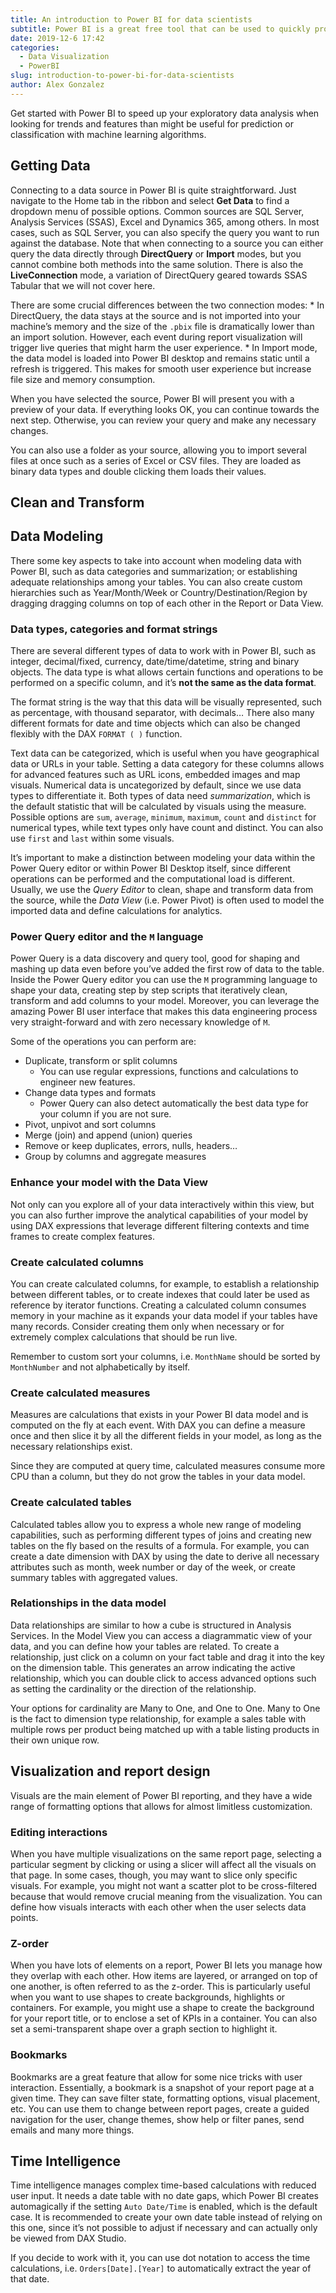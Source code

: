 ---
title: An introduction to Power BI for data scientists
subtitle: Power BI is a great free tool that can be used to quickly prototype visualizations for exploratory data analysis.
date: 2019-12-6 17:42
categories: 
  - Data Visualization
  - PowerBI
slug: introduction-to-power-bi-for-data-scientists
author: Alex Gonzalez
---

Get started with Power BI to speed up your exploratory data analysis when looking for trends and features than might be useful for prediction or classification with machine learning algorithms.

## Getting Data

Connecting to a data source in Power BI is quite straightforward. Just navigate to the Home tab in the ribbon and select **Get Data** to find a dropdown menu of possible options. Common sources are SQL Server, Analysis Services (SSAS), Excel and Dynamics 365, among others. In most cases, such as SQL Server, you can also specify the query you want to run against the database.
Note that when connecting to a source you can either query the data directly through **DirectQuery** or **Import** modes, but you cannot combine both methods into the same solution. There is also the **LiveConnection** mode, a variation of DirectQuery geared towards SSAS Tabular that we will not cover here.

There are some crucial differences between the two connection modes:
* In DirectQuery, the data stays at the source and is not imported into your machine's memory and the size of the `.pbix` file is dramatically lower than an import solution. However, each event during report visualization will trigger live queries that might harm the user experience. 
* In Import mode, the data model is loaded into Power BI desktop and remains static until a refresh is triggered. This makes for smooth user experience but increase file size and memory consumption.


When you have selected the source, Power BI will present you with a preview of your data. If everything looks OK, you can continue towards the next step. Otherwise, you can review your query and make any necessary changes.

You can also use a folder as your source, allowing you to import several files at once such as a series of Excel or CSV files. They are loaded as binary data types and double clicking them loads their values.

## Clean and Transform

## Data Modeling

There some key aspects to take into account when modeling data with Power BI, such as data categories and summarization; or establishing adequate relationships among your tables. You can also create custom hierarchies such as Year/Month/Week or Country/Destination/Region by dragging dragging columns on top of each other in the Report or Data View.

### Data types, categories and format strings

There are several different types of data to work with in Power BI, such as integer, decimal/fixed, currency, date/time/datetime, string and binary objects.
The data type is what allows certain functions and operations to be performed on a specific column, and it's **not the same as the data format**.

The format string is the way that this data will be visually represented, such as percentage, with thousand separator, with decimals... There also many different formats for date and time objects which can also be changed flexibly with the DAX `FORMAT ( )` function.

Text data can be categorized, which is useful when you have geographical data or URLs in your table. Setting a data category for these columns allows for advanced features such as URL icons, embedded images and map visuals. Numerical data is uncategorized by default, since we use data types to differentiate it.
Both types of data need *summarization*, which is the default statistic that will be calculated by visuals using the measure. Possible options are `sum`, `average`, `minimum`, `maximum`, `count` and `distinct` for numerical types, while text types only have count and distinct. You can also use `first` and `last` within some visuals. 



It's important to make a distinction between modeling your data within the Power Query editor or within Power BI Desktop itself, since different operations can be performed and the computational load is different. Usually, we use the *Query Editor* to clean, shape and transform data from the source, while the *Data View* (i.e. Power Pivot) is often used to model the imported data and define calculations for analytics.

### Power Query editor and the `M` language

Power Query is a data discovery and query tool, good for shaping and mashing up data even before you’ve added the first row of data to the table. Inside the Power Query editor you can use the `M` programming language to shape your data, creating step by step scripts that iteratively clean, transform and add columns to your model.
Moreover, you can leverage the amazing Power BI user interface that makes this data engineering process very straight-forward and with zero necessary knowledge of `M`.

Some of the operations you can perform are:

* Duplicate, transform or split columns
  * You can use regular expressions, functions and calculations to engineer new features.
* Change data types and formats
  * Power Query can also detect automatically the best data type for your column if you are not sure.
* Pivot, unpivot and sort columns
* Merge (join) and append (union) queries
* Remove or keep duplicates, errors, nulls, headers...
* Group by columns and aggregate measures

### Enhance your model with the Data View

Not only can you explore all of your data interactively within this view, but you can also further improve the analytical capabilities of your model by using DAX expressions that leverage different filtering contexts and time frames to create complex features.

### Create calculated columns

You can create calculated columns, for example, to establish a relationship between different tables, or to create indexes that could later be used as reference by iterator functions.
Creating a calculated column consumes memory in your machine as it expands your data model if your tables have many records. Consider creating them only when necessary or for extremely complex calculations that should be run live.

Remember to custom sort your columns, i.e. `MonthName` should be sorted by `MonthNumber` and not alphabetically by itself.

### Create calculated measures

Measures are calculations that exists in your Power BI data model and is computed on the fly at each event. With DAX you can define a measure once and then slice it by all the different fields in your model, as long as the necessary relationships exist.

Since they are computed at query time, calculated measures consume more CPU than a column, but they do not grow the tables in your data model.

### Create calculated tables

Calculated tables allow you to express a whole new range of modeling capabilities, such as performing different types of joins and creating new tables on the fly based on the results of a formula.
For example, you can create a date dimension with DAX by using the date to derive all necessary attributes such as month, week number or day of the week, or create summary tables with aggregated values.

### Relationships in the data model

Data relationships are similar to how a cube is structured in Analysis Services. In the Model View you can access a diagrammatic view of your data, and you can define how your tables are related.
To create a relationship, just click on a column on your fact table and drag it into the key on the dimension table. This generates an arrow indicating the active relationship, which you can double click to access advanced options such as setting the cardinality or the direction of the relationship.

Your options for cardinality are Many to One, and One to One. Many to One is the fact to dimension type relationship, for example a sales table with multiple rows per product being matched up with a table listing products in their own unique row.

## Visualization and report design

Visuals are the main element of Power BI reporting, and they have a wide range of formatting options that allows for almost limitless customization. 


### Editing interactions

When you have multiple visualizations on the same report page, selecting a particular segment by clicking or using a slicer will affect all the visuals on that page. In some cases, though, you may want to slice only specific visuals. For example, you might not want a scatter plot to be cross-filtered because that would remove crucial meaning from the visualization.
You can define how visuals interacts with each other when the user selects data points. 

### Z-order

When you have lots of elements on a report, Power BI lets you manage how they overlap with each other. How items are layered, or arranged on top of one another, is often referred to as the z-order.
This is particularly useful when you want to use shapes to create backgrounds, highlights or containers. For example, you might use a shape to create the background for your report title, or to enclose a set of KPIs in a container. You can also set a semi-transparent shape over a graph section to highlight it.

### Bookmarks

Bookmarks are a great feature that allow for some nice tricks with user interaction. Essentially, a bookmark is a snapshot of your report page at a given time. They can save filter state, formatting options, visual placement, etc.
You can use them to change between report pages, create a guided navigation for the user, change themes, show help or filter panes, send emails and many more things. 


## Time Intelligence

Time intelligence manages complex time-based calculations with reduced user input. It needs a date table with no date gaps, which Power BI creates automagically if the setting `Auto Date/Time` is enabled, which is the default case.
It is recommended to create your own date table instead of relying on this one, since it's not possible to adjust if necessary and can actually only be viewed from DAX Studio.

If you decide to work with it, you can use dot notation to access the time calculations, i.e. `Orders[Date].[Year]` to automatically extract the year of that date.